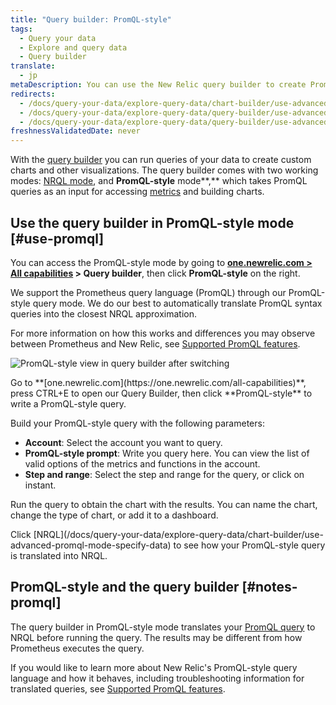 ```yaml
---
title: "Query builder: PromQL-style"
tags:
  - Query your data
  - Explore and query data
  - Query builder
translate:
  - jp
metaDescription: You can use the New Relic query builder to create PromQL-style queries and charts. 
redirects:
  - /docs/query-your-data/explore-query-data/chart-builder/use-advanced-promql-mode-specify-data
  - /docs/query-your-data/explore-query-data/query-builder/use-advanced-promql-mode-specify-data
  - /docs/query-your-data/explore-query-data/query-builder/use-advanced-promql-style-mode-specify-data
freshnessValidatedDate: never
---
```



With the [query builder](/docs/query-your-data/explore-query-data/query-builder/introduction-query-builder) you can run queries of your data to create custom charts and other visualizations. The query builder comes with two working modes: [NRQL mode](/docs/chart-builder/use-chart-builder/choose-data/use-advanced-nrql-mode-specify-data), and **PromQL-style** mode**,** which takes PromQL queries as an input for accessing [metrics](/docs/using-new-relic/data/understand-data/new-relic-data-types#metrics) and building charts.

## Use the query builder in PromQL-style mode [#use-promql]

You can access the PromQL-style mode by going to **[one.newrelic.com > All capabilities](https://one.newrelic.com/all-capabilities) > Query builder**, then click **PromQL-style** on the right.

<Callout variant="tip">
  We support the Prometheus query language (PromQL) through our PromQL-style query mode. We do our best to automatically translate PromQL syntax queries into the closest NRQL approximation.

  For more information on how this works and differences you may observe between Prometheus and New Relic, see [Supported PromQL features](/docs/integrations/prometheus-integrations/view-query-data/supported-promql-features).
</Callout>

<img
  title="PromQL mode"
  alt="PromQL-style view in query builder after switching"
  src={queriesnrqlPromqlQueryBuilder}
/>

<figcaption>
  Go to **[one.newrelic.com](https://one.newrelic.com/all-capabilities)**, press CTRL+E to open our Query Builder, then click **PromQL-style** to write a PromQL-style query.
</figcaption>

Build your PromQL-style query with the following parameters:

* **Account**: Select the account you want to query.
* **PromQL-style prompt**: Write you query here. You can view the list of valid options of the metrics and functions in the account.
* **Step and range**: Select the step and range for the query, or click on instant.

Run the query to obtain the chart with the results. You can name the chart, change the type of chart, or add it to a dashboard.

<Callout variant="tip">
  Click [NRQL](/docs/query-your-data/explore-query-data/chart-builder/use-advanced-promql-mode-specify-data) to see how your PromQL-style query is translated into NRQL.
</Callout>

## PromQL-style and the query builder [#notes-promql]

The query builder in PromQL-style mode translates your [PromQL query](https://prometheus.io/docs/prometheus/latest/querying/basics) to NRQL before running the query. The results may be different from how Prometheus executes the query.

If you would like to learn more about New Relic's PromQL-style query language and how it behaves, including troubleshooting information for translated queries, see [Supported PromQL features](/docs/integrations/prometheus-integrations/view-query-data/supported-promql-features).
